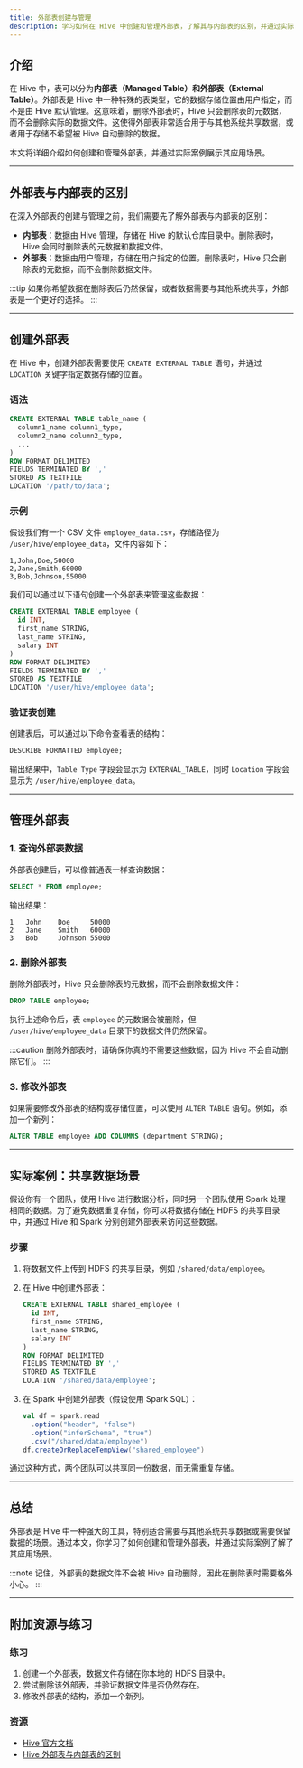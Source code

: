 ```yaml
---
title: 外部表创建与管理
description: 学习如何在 Hive 中创建和管理外部表，了解其与内部表的区别，并通过实际案例掌握其应用场景。
---
```


## 介绍

在 Hive 中，表可以分为**内部表（Managed Table）**和**外部表（External Table）**。外部表是 Hive 中一种特殊的表类型，它的数据存储位置由用户指定，而不是由 Hive 默认管理。这意味着，删除外部表时，Hive 只会删除表的元数据，而不会删除实际的数据文件。这使得外部表非常适合用于与其他系统共享数据，或者用于存储不希望被 Hive 自动删除的数据。

本文将详细介绍如何创建和管理外部表，并通过实际案例展示其应用场景。

---

## 外部表与内部表的区别

在深入外部表的创建与管理之前，我们需要先了解外部表与内部表的区别：

- **内部表**：数据由 Hive 管理，存储在 Hive 的默认仓库目录中。删除表时，Hive 会同时删除表的元数据和数据文件。
- **外部表**：数据由用户管理，存储在用户指定的位置。删除表时，Hive 只会删除表的元数据，而不会删除数据文件。

:::tip
如果你希望数据在删除表后仍然保留，或者数据需要与其他系统共享，外部表是一个更好的选择。
:::

---

## 创建外部表

在 Hive 中，创建外部表需要使用 `CREATE EXTERNAL TABLE` 语句，并通过 `LOCATION` 关键字指定数据存储的位置。

### 语法

```sql
CREATE EXTERNAL TABLE table_name (
  column1_name column1_type,
  column2_name column2_type,
  ...
)
ROW FORMAT DELIMITED
FIELDS TERMINATED BY ','
STORED AS TEXTFILE
LOCATION '/path/to/data';
```

### 示例

假设我们有一个 CSV 文件 `employee_data.csv`，存储路径为 `/user/hive/employee_data`，文件内容如下：

```
1,John,Doe,50000
2,Jane,Smith,60000
3,Bob,Johnson,55000
```

我们可以通过以下语句创建一个外部表来管理这些数据：

```sql
CREATE EXTERNAL TABLE employee (
  id INT,
  first_name STRING,
  last_name STRING,
  salary INT
)
ROW FORMAT DELIMITED
FIELDS TERMINATED BY ','
STORED AS TEXTFILE
LOCATION '/user/hive/employee_data';
```

### 验证表创建

创建表后，可以通过以下命令查看表的结构：

```sql
DESCRIBE FORMATTED employee;
```

输出结果中，`Table Type` 字段会显示为 `EXTERNAL_TABLE`，同时 `Location` 字段会显示为 `/user/hive/employee_data`。

---

## 管理外部表

### 1. 查询外部表数据

外部表创建后，可以像普通表一样查询数据：

```sql
SELECT * FROM employee;
```

输出结果：

```
1   John    Doe     50000
2   Jane    Smith   60000
3   Bob     Johnson 55000
```

### 2. 删除外部表

删除外部表时，Hive 只会删除表的元数据，而不会删除数据文件：

```sql
DROP TABLE employee;
```

执行上述命令后，表 `employee` 的元数据会被删除，但 `/user/hive/employee_data` 目录下的数据文件仍然保留。

:::caution
删除外部表时，请确保你真的不需要这些数据，因为 Hive 不会自动删除它们。
:::

### 3. 修改外部表

如果需要修改外部表的结构或存储位置，可以使用 `ALTER TABLE` 语句。例如，添加一个新列：

```sql
ALTER TABLE employee ADD COLUMNS (department STRING);
```

---

## 实际案例：共享数据场景

假设你有一个团队，使用 Hive 进行数据分析，同时另一个团队使用 Spark 处理相同的数据。为了避免数据重复存储，你可以将数据存储在 HDFS 的共享目录中，并通过 Hive 和 Spark 分别创建外部表来访问这些数据。

### 步骤

1. 将数据文件上传到 HDFS 的共享目录，例如 `/shared/data/employee`。
2. 在 Hive 中创建外部表：

   ```sql
   CREATE EXTERNAL TABLE shared_employee (
     id INT,
     first_name STRING,
     last_name STRING,
     salary INT
   )
   ROW FORMAT DELIMITED
   FIELDS TERMINATED BY ','
   STORED AS TEXTFILE
   LOCATION '/shared/data/employee';
   ```

3. 在 Spark 中创建外部表（假设使用 Spark SQL）：

   ```scala
   val df = spark.read
     .option("header", "false")
     .option("inferSchema", "true")
     .csv("/shared/data/employee")
   df.createOrReplaceTempView("shared_employee")
   ```

通过这种方式，两个团队可以共享同一份数据，而无需重复存储。

---

## 总结

外部表是 Hive 中一种强大的工具，特别适合需要与其他系统共享数据或需要保留数据的场景。通过本文，你学习了如何创建和管理外部表，并通过实际案例了解了其应用场景。

:::note
记住，外部表的数据文件不会被 Hive 自动删除，因此在删除表时需要格外小心。
:::

---

## 附加资源与练习

### 练习

1. 创建一个外部表，数据文件存储在你本地的 HDFS 目录中。
2. 尝试删除该外部表，并验证数据文件是否仍然存在。
3. 修改外部表的结构，添加一个新列。

### 资源

- [Hive 官方文档](https://cwiki.apache.org/confluence/display/Hive/LanguageManual+DDL)
- [Hive 外部表与内部表的区别](https://www.tutorialspoint.com/hive/hive_internal_tables.htm)